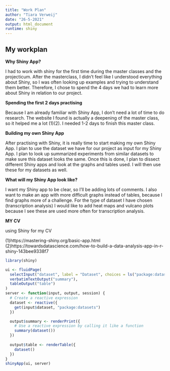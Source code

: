 ```yaml
---
title: "Work Plan"
author: "Tiara Verweij"
date: "26-5-2021"
output: html_document
runtime: shiny
---
```


## My workplan

**Why Shiny App?**

I had to work with shiny for the first time during the master classes and the projecticum. After the masterclass, I didn't feel like I understood everything about Shiny, so I was often looking up examples and trying to understand them better. Therefore, I chose to spend the 4 days we had to learn more about Shiny in relation to our project.

**Spending the first 2 days practising**

Because I am already familiar with Shiny App, I don't need a lot of time to do research. The website I found is actually a deepening of the master class, so it helped me a lot (1)(2). I needed 1-2 days to finish this master class. 

**Building my own Shiny App**

After practising with Shiny, it is really time to start making my own Shiny App. I plan to use the dataset we have for our project as input for my Shiny App. I plan to look up summarized experiments from similar datasets to make sure this dataset looks the same. Once this is done, I plan to dissect different Shiny apps and look at the graphs and tables used. I will then use these for my datasets as well. 

**What will my Shiny App look like?**

I want my Shiny app to be clear, so I'll be adding lots of comments. I also want to make an app with more difficult graphs instead of tables, because I find graphs more of a challenge. For the type of dataset I have chosen (transcription analysis) I would like to add heat maps and vulcano plots because I see these are used more often for transcription analysis. 

**MY CV**

using Shiny for my CV

(1)https://mastering-shiny.org/basic-app.html
(2)https://towardsdatascience.com/how-to-build-a-data-analysis-app-in-r-shiny-143bee9338f7

```r
library(shiny)
```
```r
ui <- fluidPage(
  selectInput("dataset", label = "Dataset", choices = ls("package:datasets")),
  verbatimTextOutput("summary"),
  tableOutput("table")
)
server <- function(input, output, session) {
  # Create a reactive expression
  dataset <- reactive({
    get(input$dataset, "package:datasets")
  })

  output$summary <- renderPrint({
    # Use a reactive expression by calling it like a function
    summary(dataset())
  })
  
  output$table <- renderTable({
    dataset()
  })
}
shinyApp(ui, server)
```

